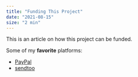 ```yaml
---
title: "Funding This Project"
date: "2021-08-15"
size: "2 min"
---
```


This is an article on how this project can be funded.

Some of my **favorite** platforms:

- [PayPal](www.paypal.com)
- [sendtoo](www.sendtoo.co.zw)
